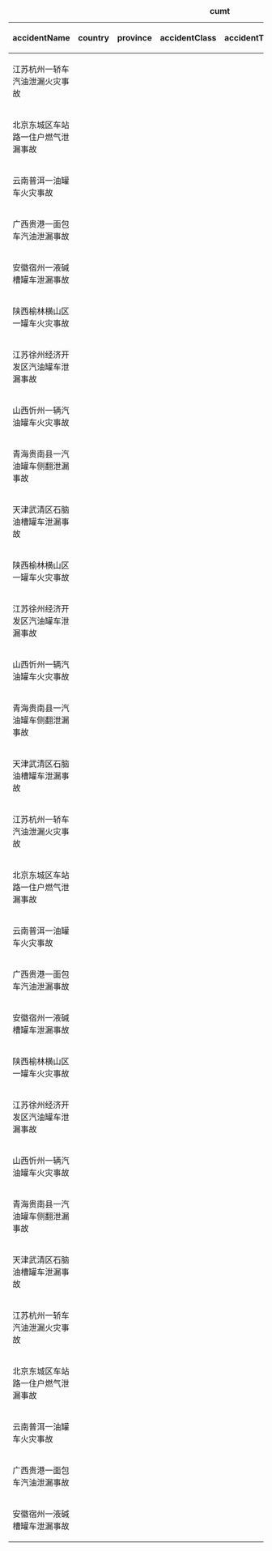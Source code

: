 
<!--
Table data for `cumt`
-->

{| class="wikitable sortable" style="text-align:center;"
|+'''cumt'''
|-
 ! accidentName
 ! country
 ! province
 ! accidentClass
 ! accidentType
 ! accidentDate
 ! accidentDescription
|-
 | 江苏杭州一轿车汽油泄漏火灾事故
 | 
 | 
 | 
 | 
 | 
 | 
|-
 | 北京东城区车站路一住户燃气泄漏事故
 | 
 | 
 | 
 | 
 | 
 | 
|-
 | 云南普洱一油罐车火灾事故
 | 
 | 
 | 
 | 
 | 
 | 
|-
 | 广西贵港一面包车汽油泄漏事故
 | 
 | 
 | 
 | 
 | 
 | 
|-
 | 安徽宿州一液碱槽罐车泄漏事故
 | 
 | 
 | 
 | 
 | 
 | 
|-
 | 陕西榆林横山区一罐车火灾事故
 | 
 | 
 | 
 | 
 | 
 | 
|-
 | 江苏徐州经济开发区汽油罐车泄漏事故
 | 
 | 
 | 
 | 
 | 
 | 
|-
 | 山西忻州一辆汽油罐车火灾事故
 | 
 | 
 | 
 | 
 | 
 | 
|-
 | 青海贵南县一汽油罐车侧翻泄漏事故
 | 
 | 
 | 
 | 
 | 
 | 
|-
 | 天津武清区石脑油槽罐车泄漏事故
 | 
 | 
 | 
 | 
 | 
 | 
|-
 | 陕西榆林横山区一罐车火灾事故
 | 
 | 
 | 
 | 
 | 
 | 
|-
 | 江苏徐州经济开发区汽油罐车泄漏事故
 | 
 | 
 | 
 | 
 | 
 | 
|-
 | 山西忻州一辆汽油罐车火灾事故
 | 
 | 
 | 
 | 
 | 
 | 
|-
 | 青海贵南县一汽油罐车侧翻泄漏事故
 | 
 | 
 | 
 | 
 | 
 | 
|-
 | 天津武清区石脑油槽罐车泄漏事故
 | 
 | 
 | 
 | 
 | 
 | 
|-
 | 江苏杭州一轿车汽油泄漏火灾事故
 | 
 | 
 | 
 | 
 | 
 | 
|-
 | 北京东城区车站路一住户燃气泄漏事故
 | 
 | 
 | 
 | 
 | 
 | 
|-
 | 云南普洱一油罐车火灾事故
 | 
 | 
 | 
 | 
 | 
 | 
|-
 | 广西贵港一面包车汽油泄漏事故
 | 
 | 
 | 
 | 
 | 
 | 
|-
 | 安徽宿州一液碱槽罐车泄漏事故
 | 
 | 
 | 
 | 
 | 
 | 
|-
 | 陕西榆林横山区一罐车火灾事故
 | 
 | 
 | 
 | 
 | 
 | 
|-
 | 江苏徐州经济开发区汽油罐车泄漏事故
 | 
 | 
 | 
 | 
 | 
 | 
|-
 | 山西忻州一辆汽油罐车火灾事故
 | 
 | 
 | 
 | 
 | 
 | 
|-
 | 青海贵南县一汽油罐车侧翻泄漏事故
 | 
 | 
 | 
 | 
 | 
 | 
|-
 | 天津武清区石脑油槽罐车泄漏事故
 | 
 | 
 | 
 | 
 | 
 | 
|-
 | 江苏杭州一轿车汽油泄漏火灾事故
 | 
 | 
 | 
 | 
 | 
 | 
|-
 | 北京东城区车站路一住户燃气泄漏事故
 | 
 | 
 | 
 | 
 | 
 | 
|-
 | 云南普洱一油罐车火灾事故
 | 
 | 
 | 
 | 
 | 
 | 
|-
 | 广西贵港一面包车汽油泄漏事故
 | 
 | 
 | 
 | 
 | 
 | 
|-
 | 安徽宿州一液碱槽罐车泄漏事故
 | 
 | 
 | 
 | 
 | 
 | 
|}

